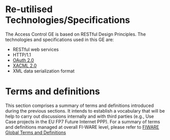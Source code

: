 {{Open spec brief
|Name= FIWARE.OpenSpecification.Security.Access Control Generic Enabler
|Owner= [[Thales]]
|Owner contact= [[Cyril DANGERVILLE]]
|Name of FI-WARE GE Reference Implementation (GEI)= Access Control
|Link to catalogue of FI-WARE GEI=
|Chapter= Security
}}

{{TOCright}}

{{:FIWARE General Intro to Open Specifications}}

{{:FIWARE.ArchitectureDescription.Security.Access Control Generic Enabler}}

{{:FIWARE.OpenSpecification.Details.Security.Access Control Generic Enabler}}

=Re-utilised Technologies/Specifications=
The Access Control GE is based on RESTful Design Principles. The technologies and specifications used in this GE are:
* RESTful web services
* HTTP/1.1
* [http://oauth.net/2/ OAuth 2.0]
* [https://www.oasis-open.org/committees/tc_home.php?wg_abbrev=xacml#XACML20 XACML 2.0]
* XML data serialization format

=Terms and definitions=
This section comprises a summary of terms and definitions introduced during the previous sections. It intends to establish a vocabulary that will be help to carry out discussions internally and with third parties (e.g., Use Case projects in the EU FP7 Future Internet PPP).  For a summary of terms and definitions managed at overall FI-WARE level, please refer to [[FIWARE.Glossary.Global | FIWARE Global Terms and Definitions]]

{{:FIWARE.Glossary.Security}}
